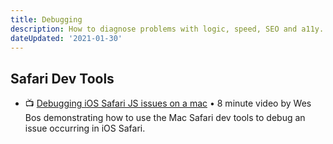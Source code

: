 ```yaml
---
title: Debugging
description: How to diagnose problems with logic, speed, SEO and a11y.
dateUpdated: '2021-01-30'
---
```


## Safari Dev Tools

- 📺 [Debugging iOS Safari JS issues on a mac](https://m.youtube.com/watch?v=lp_VwNTS3VM) • 8 minute video by Wes Bos demonstrating how to use the Mac Safari dev tools to debug an issue occurring in iOS Safari.